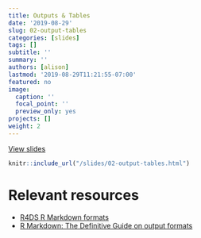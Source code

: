 ```yaml
---
title: Outputs & Tables
date: '2019-08-29'
slug: 02-output-tables
categories: [slides]
tags: []
subtitle: ''
summary: ''
authors: [alison]
lastmod: '2019-08-29T11:21:55-07:00'
featured: no
image:
  caption: ''
  focal_point: ''
  preview_only: yes
projects: []
weight: 2
---
```


[View slides](/slides/02-output-tables.html)

```r
knitr::include_url("/slides/02-output-tables.html")
```

# Relevant resources

+ [R4DS R Markdown formats](https://r4ds.had.co.nz/r-markdown-formats.html)
+ [R Markdown: The Definitive Guide on output formats](https://bookdown.org/yihui/rmarkdown/output-formats.html)
